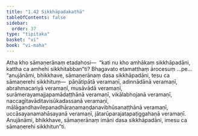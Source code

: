 ```yaml
---
title: "1.42 Sikkhāpadakathā"
tableOfContents: false
sidebar:
  order: 37
type: "tipitaka"
basket: "vi"
book: "vi-maha"
---
```



<DynamicBreadcrumb />

<Division number="106" book="vi-maha">

<Paragraph number="473" book="vi-maha">
Atha kho sāmaṇerānaṃ etadahosi—  “kati nu kho amhākaṃ sikkhāpadāni, kattha ca amhehi sikkhitabban”ti? Bhagavato etamatthaṃ ārocesuṃ …pe…  “anujānāmi, bhikkhave, sāmaṇerānaṃ dasa sikkhāpadāni, tesu ca sāmaṇerehi sikkhituṃ—  pāṇātipātā veramaṇī, adinnādānā veramaṇī, abrahmacariyā veramaṇī, musāvādā veramaṇī, surāmerayamajjapamādaṭṭhānā veramaṇī, vikālabhojanā veramaṇī, naccagītavāditavisūkadassanā veramaṇī, mālāgandhavilepanadhāraṇamaṇḍanavibhūsanaṭṭhānā veramaṇī, uccāsayanamahāsayanā veramaṇī, jātarūparajatapaṭiggahaṇā veramaṇī. Anujānāmi, bhikkhave, sāmaṇerānaṃ imāni dasa sikkhāpadāni, imesu ca sāmaṇerehi sikkhitun”ti.
</Paragraph>
</Division>